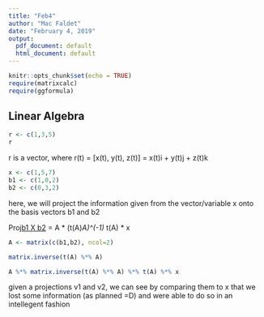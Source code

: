 ---
title: "Feb4"
author: "Mac Faldet"
date: "February 4, 2019"
output: 
  pdf_document: default
  html_document: default
---

```{r setup, include=FALSE}
knitr::opts_chunk$set(echo = TRUE)
require(matrixcalc)
require(ggformula)
```


## Linear Algebra

```{r example}
r <- c(1,3,5)
r
```
r is a vector, where r(t) = [x(t), y(t), z(t)] = x(t)i + y(t)j + z(t)k


```{r basis vectors}
x <- c(1,5,7)
b1 <- c(1,0,2)
b2 <- c(0,3,2)
```
here, we will project the information given from the vector/variable x onto the basis vectors b1 and b2


Proj[b1 X b2](x) = A * (t(A)*A)^(-1) * t(A) * x

```{r}
A <- matrix(c(b1,b2), ncol=2)

matrix.inverse(t(A) %*% A)

A %*% matrix.inverse(t(A) %*% A) %*% t(A) %*% x
```
given a projections v1 and v2, we can see by comparing them to x that we lost some information (as planned =D) and were able to do so in an intellegent fashion

